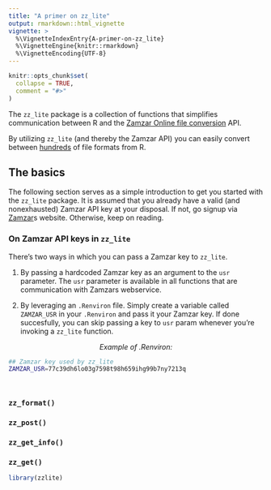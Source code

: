 ```yaml
---
title: "A primer on zz_lite"
output: rmarkdown::html_vignette
vignette: >
  %\VignetteIndexEntry{A-primer-on-zz_lite}
  %\VignetteEngine{knitr::rmarkdown}
  %\VignetteEncoding{UTF-8}
---
```


```r
knitr::opts_chunk$set(
  collapse = TRUE,
  comment = "#>"
)
```

The `zz_lite` package is a collection of functions that simplifies communication between R and the [Zamzar Online file conversion](https://developers.zamzar.com/user) API.  

By utilizing `zz_lite` (and thereby the Zamzar API) you can easily convert between [hundreds](https://developers.zamzar.com/formats) of file formats from R.

## The basics

The following section serves as a simple introduction to get you started with the `zz_lite` package. It is assumed that you already have a valid (and nonexhausted) Zamzar API key at your disposal. If not, go signup via [Zamzar](https://developers.zamzar.com/)s website. Otherwise, keep on reading.  


### On Zamzar API keys in `zz_lite`

There's two ways in which you can pass a Zamzar key to `zz_lite`.  

1. By passing a hardcoded Zamzar key as an argument to the `usr` parameter. The `usr` parameter is available in all functions that are communication with Zamzars webservice.  

2. By leveraging an `.Renviron` file. Simply create a variable called `ZAMZAR_USR` in your `.Renviron` and pass it your Zamzar key. If done succesfully, you can skip passing a key to `usr` param whenever you're invoking a `zz_lite` function.  


<center>_Example of .Renviron:_</center>
```sh
## Zamzar key used by zz_lite 
ZAMZAR_USR=77c39dh6lo03g7598t98h659ihg99b7ny7213q




```



### `zz_format()`



### `zz_post()`

### `zz_get_info()`

### `zz_get()`

```r
library(zzlite)
```

